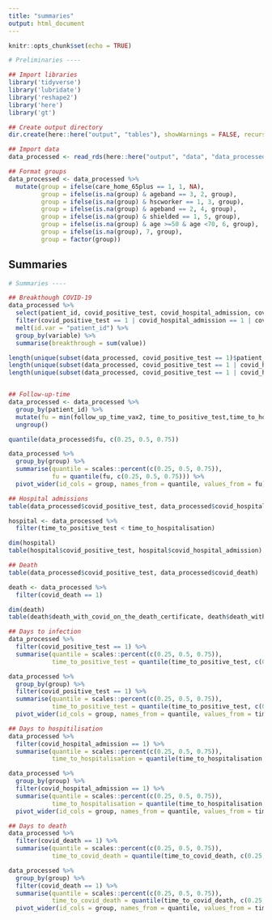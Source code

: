 ```yaml
---
title: "summaries"
output: html_document
---
```


```r
knitr::opts_chunk$set(echo = TRUE)
```

```r
# Preliminaries ----

## Import libraries
library('tidyverse')
library('lubridate')
library('reshape2')
library('here')
library('gt')

## Create output directory
dir.create(here::here("output", "tables"), showWarnings = FALSE, recursive=TRUE)

## Import data
data_processed <- read_rds(here::here("output", "data", "data_processed.rds"))

## Format groups
data_processed <- data_processed %>%
  mutate(group = ifelse(care_home_65plus == 1, 1, NA),
         group = ifelse(is.na(group) & ageband == 3, 2, group),
         group = ifelse(is.na(group) & hscworker == 1, 3, group),
         group = ifelse(is.na(group) & ageband == 2, 4, group),
         group = ifelse(is.na(group) & shielded == 1, 5, group),
         group = ifelse(is.na(group) & age >=50 & age <70, 6, group),
         group = ifelse(is.na(group), 7, group),
         group = factor(group))
```

## Summaries
```r
# Summaries ----

## Breakthough COVID-19
data_processed %>%
  select(patient_id, covid_positive_test, covid_hospital_admission, covid_death) %>%
  filter(covid_positive_test == 1 | covid_hospital_admission == 1 | covid_death == 1) %>%
  melt(id.var = "patient_id") %>%
  group_by(variable) %>%
  summarise(breakthrough = sum(value))

length(unique(subset(data_processed, covid_positive_test == 1)$patient_id))
length(unique(subset(data_processed, covid_positive_test == 1 | covid_hospital_admission == 1)$patient_id))
length(unique(subset(data_processed, covid_positive_test == 1 | covid_hospital_admission == 1 | covid_death == 1)$patient_id))


## Follow-up-time
data_processed <- data_processed %>%
  group_by(patient_id) %>%
  mutate(fu = min(follow_up_time_vax2, time_to_positive_test,time_to_hospitalisation,time_to_covid_death)) %>%
  ungroup()

quantile(data_processed$fu, c(0.25, 0.5, 0.75))

data_processed %>%
  group_by(group) %>%  
  summarise(quantile = scales::percent(c(0.25, 0.5, 0.75)),
            fu = quantile(fu, c(0.25, 0.5, 0.75))) %>%
  pivot_wider(id_cols = group, names_from = quantile, values_from = fu)

## Hospital admissions
table(data_processed$covid_positive_test, data_processed$covid_hospital_admission)

hospital <- data_processed %>%
  filter(time_to_positive_test < time_to_hospitalisation)

dim(hospital)
table(hospital$covid_positive_test, hospital$covid_hospital_admission)

## Death
table(data_processed$covid_positive_test, data_processed$covid_death)

death <- data_processed %>%
  filter(covid_death == 1) 

dim(death)
table(death$death_with_covid_on_the_death_certificate, death$death_with_28_days_of_covid_positive_test)

## Days to infection
data_processed %>%
  filter(covid_positive_test == 1) %>%  
  summarise(quantile = scales::percent(c(0.25, 0.5, 0.75)),
            time_to_positive_test = quantile(time_to_positive_test, c(0.25, 0.5, 0.75)))

data_processed %>%
  group_by(group) %>%
  filter(covid_positive_test == 1) %>%  
  summarise(quantile = scales::percent(c(0.25, 0.5, 0.75)),
            time_to_positive_test = quantile(time_to_positive_test, c(0.25, 0.5, 0.75)))  %>%
  pivot_wider(id_cols = group, names_from = quantile, values_from = time_to_positive_test)

## Days to hospitilisation
data_processed %>%
  filter(covid_hospital_admission == 1) %>%  
  summarise(quantile = scales::percent(c(0.25, 0.5, 0.75)),
            time_to_hospitalisation = quantile(time_to_hospitalisation, c(0.25, 0.5, 0.75)))

data_processed %>%
  group_by(group) %>%
  filter(covid_hospital_admission == 1) %>%  
  summarise(quantile = scales::percent(c(0.25, 0.5, 0.75)),
            time_to_hospitalisation = quantile(time_to_hospitalisation, c(0.25, 0.5, 0.75)))  %>%
  pivot_wider(id_cols = group, names_from = quantile, values_from = time_to_hospitalisation)

## Days to death
data_processed %>%
  filter(covid_death == 1) %>%  
  summarise(quantile = scales::percent(c(0.25, 0.5, 0.75)),
            time_to_covid_death = quantile(time_to_covid_death, c(0.25, 0.5, 0.75)))

data_processed %>%
  group_by(group) %>%
  filter(covid_death == 1) %>%  
  summarise(quantile = scales::percent(c(0.25, 0.5, 0.75)),
            time_to_covid_death = quantile(time_to_covid_death, c(0.25, 0.5, 0.75))) %>%
  pivot_wider(id_cols = group, names_from = quantile, values_from = time_to_covid_death)
```
